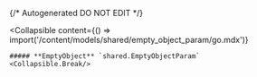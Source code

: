{/* Autogenerated DO NOT EDIT  */}

<Collapsible
    content={() => import('/content/models/shared/empty_object_param/go.mdx')}
>
    ##### **EmptyObject** `shared.EmptyObjectParam`
    <Collapsible.Break/>
</Collapsible>

